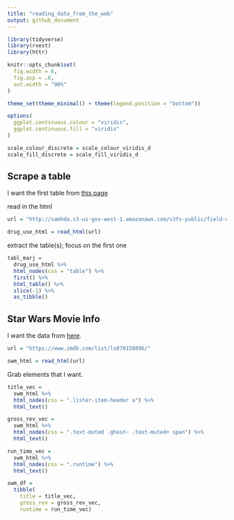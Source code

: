 ```yaml
---
title: "reading_data_from_the_web"
output: github_document
---
```


```r
library(tidyverse)
library(rvest)
library(httr)

knitr::opts_chunk$set(
  fig.width = 6, 
  fig.asp = .6, 
  out.width = "90%"
)

theme_set(theme_minimal() + theme(legend.position = "bottom"))

options(
  ggplot.continuous.colour = "viridis", 
  ggplot.continuous.fill = "viridis"
)

scale_colour_discrete = scale_colour_viridis_d
scale_fill_discrete = scale_fill_viridis_d
```

## Scrape a table

I want the first table from [this page](http://samhda.s3-us-gov-west-1.amazonaws.com/s3fs-public/field-uploads/2k15StateFiles/NSDUHsaeShortTermCHG2015.htm)

read in the html 

```r
url = "http://samhda.s3-us-gov-west-1.amazonaws.com/s3fs-public/field-uploads/2k15StateFiles/NSDUHsaeShortTermCHG2015.htm"

drug_use_html = read_html(url)
```

extract the table(s); focus on the first one

```r
tabl_marj =
  drug_use_html %>% 
  html_nodes(css = "table") %>% 
  first() %>% 
  html_table() %>% 
  slice(-1) %>% 
  as_tibble()
```

## Star Wars Movie Info 

I want the data from [here](https://www.imdb.com/list/ls070150896/). 
  
```r
url = "https://www.imdb.com/list/ls070150896/"

swm_html = read_html(url)
```

Grab elements that I want. 

```r
title_vec = 
  swm_html %>% 
  html_nodes(css = ".lister-item-header a") %>% 
  html_text()

gross_rev_vec = 
  swm_html %>% 
  html_nodes(css = ".text-muted .ghost~ .text-muted+ span") %>% 
  html_text()

run_time_vec =
  swm_html %>% 
  html_nodes(css = ".runtime") %>% 
  html_text()

swm_df = 
  tibble(
    title = title_vec, 
    gross_rev = gross_rev_vec, 
    runtime = run_time_vec)
```

